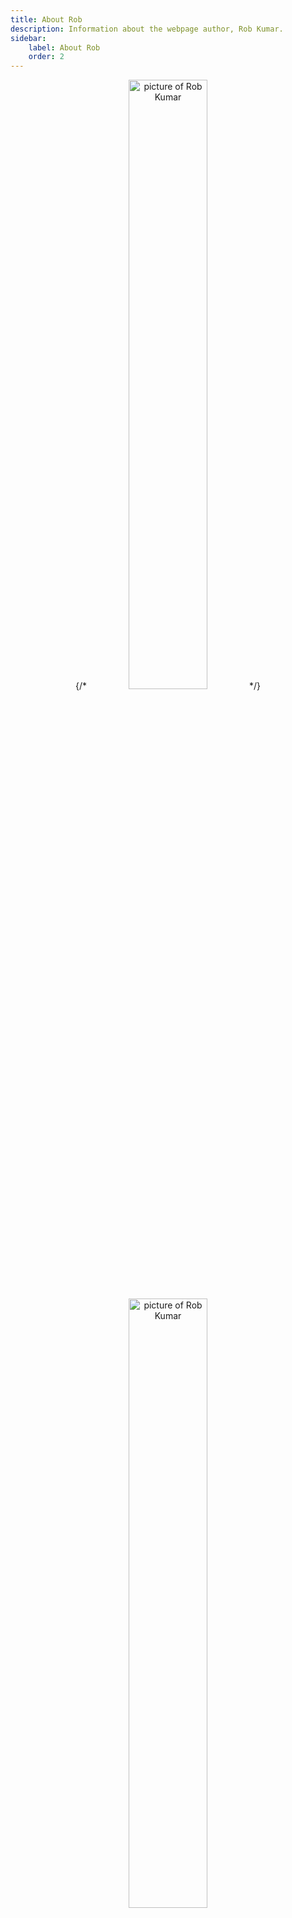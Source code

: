 ```yaml
---
title: About Rob
description: Information about the webpage author, Rob Kumar.
sidebar:
    label: About Rob
    order: 2
---
```


<p align="center">
    {/* <img width="50%"  alt="picture of Rob Kumar" title="Rob Kumar" src="../../src/assets/rk_profile.png"/> */}
    <img width="50%"  alt="picture of Rob Kumar" title="Rob Kumar" src="https://pass-with-rob.vercel.app/_astro/rk_profile.04bf39c7_2qzd1n.webp"/>
</p>

#### Hello! I'm Rob. 

Like yourself, I am also a student at Mohawk College. I'm currently in my third semester
and I love programming. I didn't start here though. I suppose that since you're on this page, 
you're probably wondering what brought me into this field. Well, I have a Bachelors of Kinesiology
and Masters of Science from Brock University. I originally thought I wanted to be a chiropractor,
then I thought I wanted to be a professor at a university in the field of ergonomics and biomechanics. 
I must give credit to my Masters supervisor who first introduced me to programming in MATLAB (a very powerful,
1-indexed engineering languge). Along the way, I spent several years as a teaching assistant for a 
biomechanics course at Brock, and I've lectured to hundreds of students, where I found a passion for
education and teaching. I've helped tons of students succeed in their academics, and I'm happy that 
I am able to facilitate study sessions for you this semester.

During the pandemic, I left the academic world and quit my pursuit of research. My love for tech
and computers was rekindled and I decided to apply to Mohawk for Software Development. I started in 
the programming in the Fall of 2022, and I've been enjoying every moment of it (even CSS grids haha).
I was a PASS Leader during the Winter 2023 semester for COMP 10001 and I'm happy to have the 
opportunity again this term. 

That's enough about academics. In my free time, I'm probably playing Destiny 2, listening to music (metal and country),
going to concerts, or hanging out with my incredible partner, Bridget, and our dog, Hazel. 

Thanks for taking the time to read this. I hope this website brings value to your education this term.